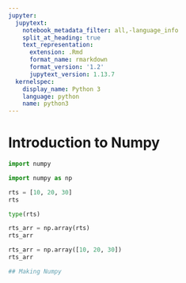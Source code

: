 ```yaml
---
jupyter:
  jupytext:
    notebook_metadata_filter: all,-language_info
    split_at_heading: true
    text_representation:
      extension: .Rmd
      format_name: rmarkdown
      format_version: '1.2'
      jupytext_version: 1.13.7
  kernelspec:
    display_name: Python 3
    language: python
    name: python3
---
```


# Introduction to Numpy

```python
import numpy
```

```python
import numpy as np
```

```python
rts = [10, 20, 30]
rts
```

```python
type(rts)
```

```python
rts_arr = np.array(rts)
rts_arr
```

```python
rts_arr = np.array([10, 20, 30])
rts_arr
```

```python
## Making Numpy 
```
